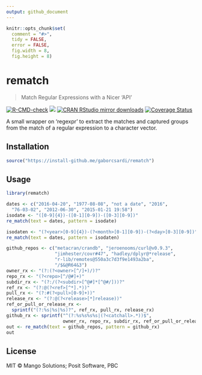 ```yaml
---
output: github_document
---
```


```r
knitr::opts_chunk$set(
  comment = "#>",
  tidy = FALSE,
  error = FALSE,
  fig.width = 8,
  fig.height = 8)
```

# rematch

> Match Regular Expressions with a Nicer 'API'

[![R-CMD-check](https://github.com/gaborcsardi/rematch/actions/workflows/R-CMD-check.yaml/badge.svg)](https://github.com/gaborcsardi/rematch/actions/workflows/R-CMD-check.yaml)
[![](https://www.r-pkg.org/badges/version/rematch)](https://www.r-pkg.org/pkg/rematch)
[![CRAN RStudio mirror downloads](https://cranlogs.r-pkg.org/badges/rematch)](https://www.r-pkg.org/pkg/rematch)
[![Coverage Status](https://img.shields.io/codecov/c/github/gaborcsardi/rematch/main.svg)](https://app.codecov.io/github/gaborcsardi/rematch?branch=main)

A small wrapper on 'regexpr' to extract the matches and captured groups
from the match of a regular expression to a character vector.

## Installation

```r
source("https://install-github.me/gaborcsardi/rematch")
```

## Usage

```r
library(rematch)
```

```r
dates <- c("2016-04-20", "1977-08-08", "not a date", "2016",
  "76-03-02", "2012-06-30", "2015-01-21 19:58")
isodate <- "([0-9]{4})-([0-1][0-9])-([0-3][0-9])"
re_match(text = dates, pattern = isodate)
```

```r
isodaten <- "(?<year>[0-9]{4})-(?<month>[0-1][0-9])-(?<day>[0-3][0-9])"
re_match(text = dates, pattern = isodaten)
```

```r
github_repos <- c("metacran/crandb", "jeroenooms/curl@v0.9.3",
                  "jimhester/covr#47", "hadley/dplyr@*release",
                  "r-lib/remotes@550a3c7d3f9e1493a2ba",
                  "/$&@R64&3")
owner_rx <- "(?:(?<owner>[^/]+)/)?"
repo_rx <- "(?<repo>[^/@#]+)"
subdir_rx <- "(?:/(?<subdir>[^@#]*[^@#/]))?"
ref_rx <- "(?:@(?<ref>[^*].*))"
pull_rx <- "(?:#(?<pull>[0-9]+))"
release_rx <- "(?:@(?<release>[*]release))"
ref_or_pull_or_release_rx <-
  sprintf("(?:%s|%s|%s)?", ref_rx, pull_rx, release_rx)
github_rx <- sprintf("^(?:%s%s%s%s|(?<catchall>.*))$",
                     owner_rx, repo_rx, subdir_rx, ref_or_pull_or_release_rx)
out <- re_match(text = github_repos, pattern = github_rx)
out
```

## License

MIT © Mango Solutions; Posit Software, PBC
